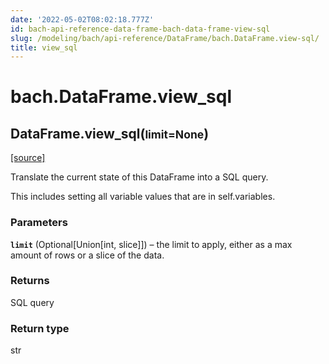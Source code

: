 ```yaml
---
date: '2022-05-02T08:02:18.777Z'
id: bach-api-reference-data-frame-bach-data-frame-view-sql
slug: /modeling/bach/api-reference/DataFrame/bach.DataFrame.view-sql/
title: view_sql
---
```


# bach.DataFrame.view_sql

<div class="method">

<h2 class="signature-class"><span class="additional-name">DataFrame.</span><span class="name">view_sql(</span><small class="parameter-list"><span class="parameter" id="limit">limit=None</span></small>)</h2>


&#8203;<span class="view-source">[[source]](https://github.com/objectiv/objectiv-analytics/blob/main/bach/bach/dataframe.py)</span>

<div class="content">

Translate the current state of this DataFrame into a SQL query.

This includes setting all variable values that are in self.variables.


### Parameters

**`limit`** (Optional[Union[int, slice]]) – the limit to apply, either as a max amount of rows or a slice of the data.



### Returns

SQL query



### Return type

str



</div>

</div>
